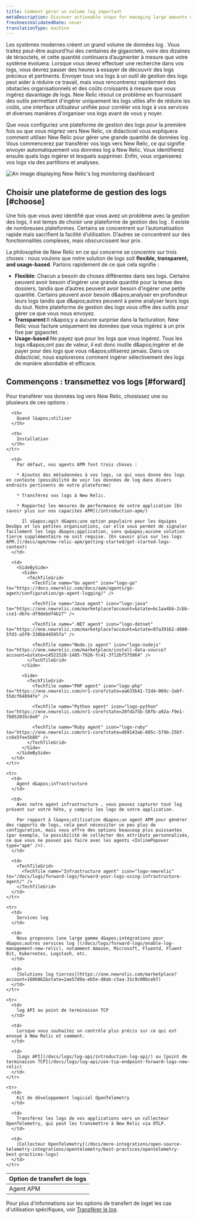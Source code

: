 ```yaml
---
title: Comment gérer un volume log important
metaDescription: Discover actionable steps for managing large amounts of log data to reduce toil and save on cost. Learn more about log ingestion in this documentation.
freshnessValidatedDate: never
translationType: machine
---
```


Les systèmes modernes créent un grand volume de données log . Vous traitez peut-être aujourd’hui des centaines de gigaoctets, voire des dizaines de téraoctets, et cette quantité continuera d’augmenter à mesure que votre système évoluera. Lorsque vous devez effectuer une recherche dans vos logs, vous devrez passer des heures à essayer de découvrir des logs précieux et pertinents. Envoyer tous vos logs à un outil de gestion des logs peut aider à réduire ce travail, mais vous rencontrerez rapidement des obstacles organisationnels et des coûts croissants à mesure que vous ingérez davantage de logs. New Relic résout ce problème en fournissant des outils permettant d&apos;ingérer uniquement les logs utiles afin de réduire les coûts, une interface utilisateur unifiée pour corréler vos logs à vos services et diverses manières d&apos;organiser vos logs avant de vous y noyer.

Que vous configuriez une plateforme de gestion des logs pour la première fois ou que vous migriez vers New Relic, ce didacticiel vous expliquera comment utiliser New Relic pour gérer une grande quantité de données log . Vous commencerez par transférer vos logs vers New Relic, ce qui signifie envoyer automatiquement vos données log à New Relic. Vous identifierez ensuite quels logs ingérer et lesquels supprimer. Enfin, vous organiserez vos logs via des partitions et analyses.

<img title="log-dashboard" alt="An image displaying New Relic's log monitoring dashboard" src="/images/logs_screenshot-crop_journey-dash.webp" />

## Choisir une plateforme de gestion des logs [#choose]

Une fois que vous avez identifié que vous avez un problème avec la gestion des logs, il est temps de choisir une plateforme de gestion des log . Il existe de nombreuses plateformes. Certains se concentrent sur l’automatisation rapide mais sacrifient la facilité d’utilisation. D’autres se concentrent sur des fonctionnalités complexes, mais obscurcissent leur prix.

La philosophie de New Relic en ce qui concerne <InlinePopover type="logs" />se concentre sur trois choses : nous voulons que notre solution de logs soit <DNT>**flexible, transparent, and usage-based**</DNT>. Parlons rapidement de ce que cela signifie :

* <DNT>**Flexible**</DNT>: Chacun a besoin de choses différentes dans ses logs. Certains peuvent avoir besoin d’ingérer une grande quantité pour la tenue des dossiers, tandis que d’autres peuvent avoir besoin d’ingérer une petite quantité. Certains peuvent avoir besoin d&amp;apos;analyser en profondeur leurs logs tandis que d&amp;apos;autres peuvent à peine analyser leurs logs du tout. Notre plateforme de gestion des logs vous offre des outils pour gérer ce que vous nous envoyez.
* <DNT>**Transparent**</DNT>:Il n&amp;apos;y a aucune surprise dans la facturation. New Relic vous facture uniquement les données que vous ingérez à un prix fixe par gigaoctet.
* <DNT>**Usage-based**</DNT>:Ne payez que pour les logs que vous ingérez. Tous les logs n&amp;apos;ont pas de valeur, il est donc inutile d&amp;apos;ingérer et de payer pour des logs que vous n&amp;apos;utiliserez jamais. Dans ce didacticiel, nous explorerons comment ingérer sélectivement des logs de manière abordable et efficace.

## Commençons : transmettez vos logs [#forward]

Pour transférer vos données log vers New Relic, choisissez une ou plusieurs de ces options :

<table>
  <thead>
    <tr>
      <th>
        Option de transfert de logs
      </th>

      <th>
        Quand l&apos;utiliser
      </th>

      <th>
        Installation
      </th>
    </tr>
  </thead>

  <tbody>
    <tr>
      <td>
        Agent APM
      </td>

      <td>
        Par défaut, nos agents APM font trois choses :

        * Ajoutez des métadonnées à vos logs, ce qui vous donne des logs en contexte (possibilité de voir les données de log dans divers endroits pertinents de notre plateforme)

        * Transférez vos logs à New Relic.

        * Rapportez les mesures de performance de votre application [En savoir plus sur nos capacités APM](/introduction-apm/)

          Il s&apos;agit d&apos;une option populaire pour les équipes DevOps et les petites organisations, car elle vous permet de signaler facilement les logs d&apos;application, sans qu&apos;aucune solution tierce supplémentaire ne soit requise. [En savoir plus sur les logs APM.](/docs/apm/new-relic-apm/getting-started/get-started-logs-context)
      </td>

      <td>
        <SideBySide>
          <Side>
            <TechTileGrid>
              <TechTile name="Go agent" icon="logo-go" to="https://docs.newrelic.com/docs/apm/agents/go-agent/configuration/go-agent-logging/" />

              <TechTile name="Java agent" icon="logo-java" to="https://one.newrelic.com/marketplace?account=&state=bc1aa4bb-2cbb-cce1-db7e-df9debdf4b27" />

              <TechTile name=".NET agent" icon="logo-dotnet" to="https://one.newrelic.com/marketplace?account=&state=97a39162-d880-5fd3-a5f0-330bb44595fa" />

              <TechTile name="Node.js agent" icon="logo-nodejs" to="https://one.newrelic.com/marketplace/install-data-source?account=&state=c4521520-1485-7926-fc41-3f12bf575964" />
            </TechTileGrid>
          </Side>

          <Side>
            <TechTileGrid>
              <TechTile name="PHP agent" icon="logo-php" to="https://one.newrelic.com/nr1-core?state=aa633b41-72d4-009c-3abf-55dcf64894fe" />

              <TechTile name="Python agent" icon="logo-python" to="https://one.newrelic.com/nr1-core?state=20fda75b-58fb-a92a-f9e1-7b052035c6e8" />

              <TechTile name="Ruby agent" icon="logo-ruby" to="https://one.newrelic.com/nr1-core?state=d69143ab-605c-579b-25bf-cc6e5fee5b80" />
            </TechTileGrid>
          </Side>
        </SideBySide>
      </td>
    </tr>

    <tr>
      <td>
        Agent d&apos;infrastructure
      </td>

      <td>
        Avec notre agent infrastructure , vous pouvez capturer tout log présent sur votre hôte, y compris les logs de votre application.

        Par rapport à l&apos;utilisation d&apos;un agent APM pour générer des rapports de logs, cela peut nécessiter un peu plus de configuration, mais vous offre des options beaucoup plus puissantes (par exemple, la possibilité de collecter des attributs personnalisés, ce que vous ne pouvez pas faire avec les agents <InlinePopover type="apm" />).
      </td>

      <td>
        <TechTileGrid>
          <TechTile name="Infrastructure agent" icon="logo-newrelic" to="/docs/logs/forward-logs/forward-your-logs-using-infrastructure-agent/" />
        </TechTileGrid>
      </td>
    </tr>

    <tr>
      <td>
        Services log
      </td>

      <td>
        Nous proposons [une large gamme d&apos;intégrations pour d&apos;autres services log ](/docs/logs/forward-logs/enable-log-management-new-relic), notamment Amazon, Microsoft, Fluentd, Fluent Bit, Kubernetes, Logstash, etc.
      </td>

      <td>
        [Solutions log tierces](https://one.newrelic.com/marketplace?account=1606862&state=2ae57d9a-eb5e-d8ab-c5aa-31c9c00bceb7)
      </td>
    </tr>

    <tr>
      <td>
        log API ou point de terminaison TCP
      </td>

      <td>
        Lorsque vous souhaitez un contrôle plus précis sur ce qui est envoyé à New Relic et comment.
      </td>

      <td>
        [Logs API](/docs/logs/log-api/introduction-log-api/) ou [point de terminaison TCP](/docs/logs/log-api/use-tcp-endpoint-forward-logs-new-relic)
      </td>
    </tr>

    <tr>
      <td>
        Kit de développement logiciel OpenTelemetry
      </td>

      <td>
        Transférez les logs de vos applications vers un collecteur OpenTelemetry, qui peut les transmettre à New Relic via OTLP.
      </td>

      <td>
        [Collecteur OpenTelemetry](/docs/more-integrations/open-source-telemetry-integrations/opentelemetry/best-practices/opentelemetry-best-practices-logs)
      </td>
    </tr>
  </tbody>
</table>

Pour plus d&apos;informations sur les options de transfert de loget les cas d&apos;utilisation spécifiques, voir [Transférer le log](/docs/logs/forward-logs/enable-log-management-new-relic).

<DocTiles numbered>
  <DocTile title="Get started" label={{text: 'You are here', color: '#FCD672'}} path="/docs/tutorial-large-logs/get-started-managing-large-logs" />

  <DocTile title="Filter and reduce your log ingest" path="/docs/tutorial-large-logs/filter-large-logs" />

  <DocTile title="Organize your logs" path="/docs/tutorial-large-logs/organize-large-logs" />
</DocTiles>